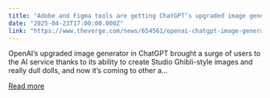 ```yaml
---
title: "Adobe and Figma tools are getting ChatGPT’s upgraded image generation model"
date: "2025-04-23T17:00:00.000Z"
link: "https://www.theverge.com/news/654561/openai-chatgpt-image-generation-model-adobe-figma"
---
```


OpenAI’s upgraded image generator in ChatGPT brought a surge of users to the AI service thanks to its ability to create Studio Ghibli-style images and really dull dolls, and now it’s coming to other a...

[Read more](https://www.theverge.com/news/654561/openai-chatgpt-image-generation-model-adobe-figma)
